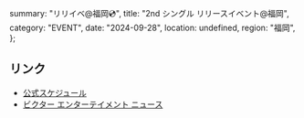   summary: "リリイベ@福岡💿",
  title: "2nd シングル リリースイベント@福岡",
  category: "EVENT",
  date: "2024-09-28",
  location: undefined,
  region: "福岡",
};

## リンク

- [公式スケジュール](https://takanenonadeshiko.jp/events/event/2ndシングル「タイトル未定」リリースイベント/)
- [ビクター エンターテイメント ニュース](https://www.jvcmusic.co.jp/-/News/A028511/16.html)
